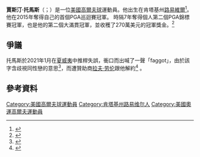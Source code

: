 {{expand|time=2015-11-22T03:05:16+00:00}}
{{Infobox golfer
| name              = Justin Thomas
| image             = Justin Thomas (golfer) after winning the 2017 PGA Championship.png
| image_size        = 250px
| caption           = 賈斯汀·托馬斯贏得2017年[[PGA錦標賽|PGA錦標賽]]
| fullname          = Justin Louis Thomas
| nickname          = JT
| birth_date        = {{Birth date and age|1993|4|29}}
| birth_place       = [[肯塔基州|肯塔基州]][[路易維爾_(肯塔基州)|路易維爾]]
| death_date        = <!-- {{Death date and age|YYYY|MM|DD|1993|4|29}} -->
| death_place       = 
| height            = {{height|ft=5|in=10}}
| weight            = {{convert|160|lb|kg st|abbr=on}}
| nationality       = {{USA}}
| residence         = [[佛罗里达州|佛罗里达州]][[朱庇特_(佛罗里达州)|朱庇特]]<ref>{{Cite web |last=Levine |first=Daniel S. |date=2017-06-17 |title=Justin Thomas: 5 Fast Facts You Need to Know |url=https://heavy.com/sports/2017/06/justin-thomas-bio-golf-us-open-age-earnings-parents-girlfriend/ |access-date=2021-03-03 |website=Heavy.com}}</ref>
| spouse            = 
| partner           = 
| children          = 
| college           = [[阿拉巴马大学|阿拉巴马大学]]
| yearpro           = [[2013_PGA_Tour|2013]]
| retired           = <!-- Year retired -->
| tour              = [[PGA巡回赛|PGA巡回赛]]<br>[[PGA歐洲巡迴賽|PGA歐洲巡迴賽]]
| extour            = [[Web.com_Tour|Web.com Tour]]
| prowins           = 17
| pgawins           = 15
| eurowins          = 3
| japwins           = <!-- Number of Japan Golf Tour wins -->
| asiawins          = 2
| sunwins           = <!-- Number of Sunshine Tour wins -->
| auswins           = <!-- Number of PGA Tour of Australasia wins -->
| nwidewins         = 1
| chalwins          = <!-- Number of Challenge Tour wins -->
| champwins         = <!-- Number of Champions Tour wins -->
| seneurowins       = <!-- Number of European Seniors Tour wins -->
| otherwins         = 1
| majorwins         = 2
| masters           = 4th: [[2020_Masters_Tournament|2020]]
| usopen            = T8: [[2020_U.S._Open_(golf)|2020]]
| open              = T11: 2019
| pga               = '''Won''': [[2017_PGA_Championship|2017]], 2022
| wghofid          = <!-- World Golf Hall of Fame member ID -->
| wghofyear         = <!-- World Golf Hall of Fame year inducted -->
| award1          = [[Haskins_Award|Haskins Award]]
| year1             = 2012
| award2            = [[FedEx_Cup|FedEx Cup Champion]]
| year2             = [[2017_FedEx_Cup_Playoffs|2017]]
| award3            = [[PGA_Tour#Money_winners_and_most_wins_leaders|PGA Tour<br>leading money winner]]
| year3             = [[2017_PGA_Tour|2017]], [[2018_PGA_Tour|2018]]
| award4            = [[PGA_Player_of_the_Year|PGA Player of the Year]]
| year4             = [[2017_PGA_Tour|2017]], [[2020_PGA_Tour|2020]]
| award5            = [[PGA_Tour_Player_of_the_Year|PGA Tour<br>Player of the Year]]
| year5             = [[2017_PGA_Tour|2017]]
| awardssection     = 
}}
'''賈斯汀·托馬斯'''（{{lang-en|Justin Thomas}}；{{bd|1993年|4月29日}}）是一位[[美國|美國]][[高爾夫球|高爾夫球]]運動員。他出生在肯塔基州[[路易維爾_(肯塔基州)|路易維爾]]<ref>{{cite web |url=http://grfx.cstv.com/photos/schools/alab/sports/m-golf/auto_pdf/2013-14/misc_non_event/20131119m-golf-media-guide.pdf |title=2013–14 Alabama Men's Golf Media Guide |publisher=Alabama Crimson Tide |accessdate=September 18, 2014 |deadurl=yes |archiveurl=https://web.archive.org/web/20150518091225/http://grfx.cstv.com/photos/schools/alab/sports/m-golf/auto_pdf/2013-14/misc_non_event/20131119m-golf-media-guide.pdf |archivedate=2015-05-18 }}</ref>。他在2015年奪得自己的首個PGA巡迴賽冠軍。 時隔7年奪得個人第二個PGA錦標賽冠軍，也是他的第二個大滿貫冠軍，並收穫了270萬美元的冠軍獎金。<ref>{{Cite web|title=美國高球PGA錦標賽：托馬斯再奪大滿貫 - 大紀元|url=https://www.epochtimes.com/b5/22/5/23/n13743103.htm|access-date=2022-05-23|date=2022-05-23|work=大紀元 www.epochtimes.com|language=zh-Hant}}</ref>



==爭議==
托馬斯於2021年1月在[[夏威夷|夏威夷]]{{le|哨兵冠軍賽|Sentry Tournament of Champions}}中推桿失誤，衝口而出喊了一聲「faggot」，由於該字含歧視同性戀的意思<ref>{{Cite news |agency=Reuters |date=2021-01-10 |title=Thomas apologizes after using anti-gay slur at Sentry |url=https://www.reuters.com/article/us-golf-sentry-idUSKBN29F04V|access-date=2021-01-10}}</ref>，而遭贊助商[[拉夫·劳伦马球|拉夫·劳伦]]跟他解約<ref>{{cite web |title=Justin Thomas: Ralph Lauren ends sponsorship over homophobic slur |url=https://www.bbc.co.uk/sport/golf/55687157 |website=BBC Sport |access-date=January 16, 2021 |date=January 16, 2021}}</ref>
。

==參考資料==
{{Reflist}}
[[Category:美國高爾夫球運動員|Category:美國高爾夫球運動員]]
[[Category:肯塔基州路易维尔人|Category:肯塔基州路易维尔人]]
[[Category:美國奧運高爾夫運動員|Category:美國奧運高爾夫運動員]]